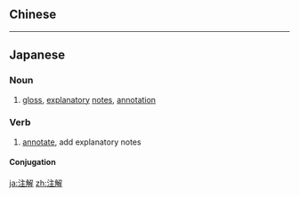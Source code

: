 {{also|註解}}
==Chinese==
{{zh-see|註解}}

----

==Japanese==
{{ja-kanjitab|ちゅう|かい|yomi=on}}

===Noun===
{{ja-noun|ちゅうかい}}
# [[gloss]], [[explanatory]] [[notes]], [[annotation]]

===Verb===
{{ja-verb-suru|ちゅうかい}}

# [[annotate]], add explanatory notes

====Conjugation====
{{ja-suru|ちゅうかい}}

[[ja:注解]]
[[zh:注解]]